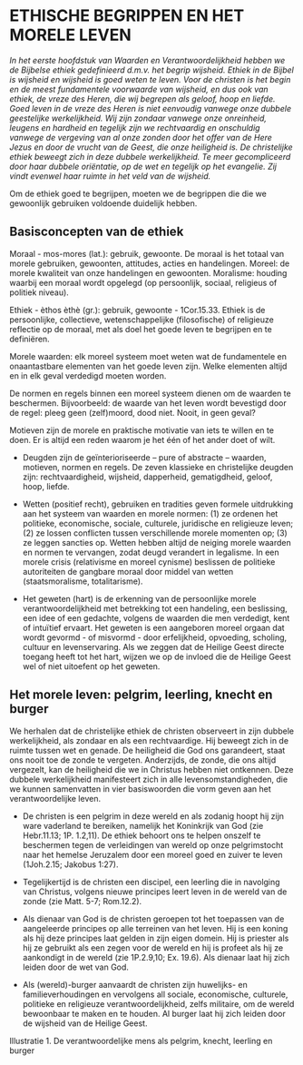 # ETHISCHE BEGRIPPEN EN HET MORELE LEVEN

*In het eerste hoofdstuk van Waarden en Verantwoordelijkheid hebben we de Bijbelse ethiek gedefinieerd d.m.v. het begrip wijsheid. Ethiek in de Bijbel is wijsheid en wijsheid is goed weten te leven. Voor de christen is het begin en de meest fundamentele voorwaarde van wijsheid, en dus ook van ethiek, de vreze des Heren, die wij begrepen als geloof, hoop en liefde. Goed leven in de vreze des Heren is niet eenvoudig vanwege onze dubbele geestelijke werkelijkheid. Wij zijn zondaar vanwege onze onreinheid, leugens en hardheid en tegelijk zijn we rechtvaardig en onschuldig vanwege de vergeving van al onze zonden door het offer van de Here Jezus en door de vrucht van de Geest, die onze heiligheid is. De christelijke ethiek beweegt zich in deze dubbele werkelijkheid. Te meer gecompliceerd door haar dubbele oriëntatie, op de wet en tegelijk op het evangelie. Zij vindt evenwel haar ruimte in het veld van de wijsheid.*

Om de ethiek goed te begrijpen, moeten we de begrippen die die we gewoonlijk gebruiken voldoende duidelijk hebben.

## Basisconcepten van de ethiek

Moraal - mos-mores (lat.): gebruik, gewoonte. De moraal is het totaal van morele gebruiken, gewoonten, attitudes, acties en handelingen. Moreel: de morele kwaliteit van onze handelingen en gewoonten. Moralisme: houding waarbij een moraal wordt opgelegd (op persoonlijk, sociaal, religieus of politiek niveau).

Ethiek - èthos èthè (gr.): gebruik, gewoonte - 1Cor.15.33. Ethiek is de persoonlijke, collectieve, wetenschappelijke (filosofische) of religieuze reflectie op de moraal, met als doel het goede leven te begrijpen en te definiëren.

Morele waarden: elk moreel systeem moet weten wat de fundamentele en onaantastbare elementen van het goede leven zijn. Welke elementen altijd en in elk geval verdedigd moeten worden.

De normen en regels binnen een moreel systeem dienen om de waarden te beschermen. Bijvoorbeeld: de waarde van het leven wordt bevestigd door de regel: pleeg geen (zelf)moord, dood niet. Nooit, in geen geval?

Motieven zijn de morele en praktische motivatie van iets te willen en te doen. Er is altijd een reden waarom je het één of het ander doet of wilt.

-   Deugden zijn de geïnterioriseerde – pure of abstracte – waarden, motieven, normen en regels. De zeven klassieke en christelijke deugden zijn: rechtvaardigheid, wijsheid, dapperheid, gematigdheid, geloof, hoop, liefde.

-   Wetten (positief recht), gebruiken en tradities geven formele uitdrukking aan het systeem van waarden en morele normen: (1) ze ordenen het politieke, economische, sociale, culturele, juridische en religieuze leven; (2) ze lossen conflicten tussen verschillende morele momenten op; (3) ze leggen sancties op. Wetten hebben altijd de neiging morele waarden en normen te vervangen, zodat deugd verandert in legalisme. In een morele crisis (relativisme en moreel cynisme) beslissen de politieke autoriteiten de gangbare moraal door middel van wetten (staatsmoralisme, totalitarisme).

-   Het geweten (hart) is de erkenning van de persoonlijke morele verantwoordelijkheid met betrekking tot een handeling, een beslissing, een idee of een gedachte, volgens de waarden die men verdedigt, kent of intuïtief ervaart. Het geweten is een aangeboren moreel orgaan dat wordt gevormd - of misvormd - door erfelijkheid, opvoeding, scholing, cultuur en levenservaring. Als we zeggen dat de Heilige Geest directe toegang heeft tot het hart, wijzen we op de invloed die de Heilige Geest wel of niet uitoefent op het geweten.

## Het morele leven: pelgrim, leerling, knecht en burger

We herhalen dat de christelijke ethiek de christen observeert in zijn dubbele werkelijkheid, als zondaar en als een rechtvaardige. Hij beweegt zich in de ruimte tussen wet en genade. De heiligheid die God ons garandeert, staat ons nooit toe de zonde te vergeten. Anderzijds, de zonde, die ons altijd vergezelt, kan de heiligheid die we in Christus hebben niet ontkennen. Deze dubbele werkelijkheid manifesteert zich in alle levensomstandigheden, die we kunnen samenvatten in vier basiswoorden die vorm geven aan het verantwoordelijke leven.

-   De christen is een pelgrim in deze wereld en als zodanig hoopt hij zijn ware vaderland te bereiken, namelijk het Koninkrijk van God (zie Hebr.11.13; 1P. 1.2,11). De ethiek behoort ons te helpen onszelf te beschermen tegen de verleidingen van wereld op onze pelgrimstocht naar het hemelse Jeruzalem door een moreel goed en zuiver te leven (1Joh.2.15; Jakobus 1:27).

-   Tegelijkertijd is de christen een discipel, een leerling die in navolging van Christus, volgens nieuwe principes leert leven in de wereld van de zonde (zie Matt. 5-7; Rom.12.2).

-   Als dienaar van God is de christen geroepen tot het toepassen van de aangeleerde principes op alle terreinen van het leven. Hij is een koning als hij deze principes laat gelden in zijn eigen domein. Hij is priester als hij ze gebruikt als een zegen voor de wereld en hij is profeet als hij ze aankondigt in de wereld (zie 1P.2.9,10; Ex. 19.6). Als dienaar laat hij zich leiden door de wet van God.

-   Als (wereld)-burger aanvaardt de christen zijn huwelijks- en familieverhoudingen en vervolgens all sociale, economische, culturele, politieke en religieuze verantwoordelijkheid, zelfs militaire, om de wereld bewoonbaar te maken en te houden. Al burger laat hij zich leiden door de wijsheid van de Heilige Geest.

Illustratie 1. De verantwoordelijke mens als pelgrim, knecht, leerling en burger
